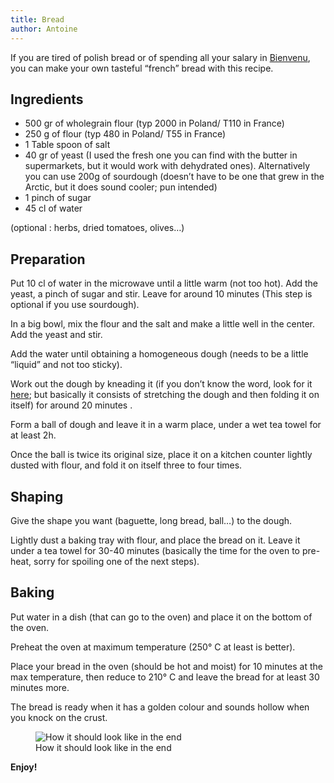 ```yaml
---
title: Bread
author: Antoine
---
```


::: {.callout-important appearance="minimal"}
If you are tired of polish bread or of spending all your salary in [Bienvenu](https://www.google.pl/maps/place/BIENVENU+%7C+piekarnia+francuska/@54.3821843,18.5840349,17z/data=!3m1!4b1!4m6!3m5!1s0x46fd75426355e235:0x2416342186c32b7d!8m2!3d54.3821812!4d18.5866098!16s%2Fg%2F11j7vr7rwm?hl=fr&entry=ttu&g_ep=EgoyMDI0MTEyNC4xIKXMDSoASAFQAw%3D%3D), you can make your own tasteful "french" bread with this recipe.
:::

## Ingredients

-   500 gr of wholegrain flour (typ 2000 in Poland/ T110 in France)
-   250 g of flour (typ 480 in Poland/ T55 in France)
-   1 Table spoon of salt
-   40 gr of yeast (I used the fresh one you can find with the butter in supermarkets, but it would work with dehydrated ones). Alternatively you can use 200g of sourdough (doesn't have to be one that grew in the Arctic, but it does sound cooler; pun intended)
-   1 pinch of sugar
-   45 cl of water

(optional : herbs, dried tomatoes, olives…)

## Preparation

Put 10 cl of water in the microwave until a little warm (not too hot). Add the yeast, a pinch of sugar and stir. Leave for around 10 minutes (This step is optional if you use sourdough).

In a big bowl, mix the flour and the salt and make a little well in the center. Add the yeast and stir.

Add the water until obtaining a homogeneous dough (needs to be a little “liquid” and not too sticky).

Work out the dough by kneading it (if you don't know the word, look for it [here](https://en.wiktionary.org/wiki/knead); but basically it consists of stretching the dough and then folding it on itself) for around 20 minutes .

Form a ball of dough and leave it in a warm place, under a wet tea towel for at least 2h.

Once the ball is twice its original size, place it on a kitchen counter lightly dusted with flour, and fold it on itself three to four times.

## Shaping

Give the shape you want (baguette, long bread, ball…) to the dough.

Lightly dust a baking tray with flour, and place the bread on it. Leave it under a tea towel for 30-40 minutes (basically the time for the oven to pre-heat, sorry for spoiling one of the next steps).

## Baking

Put water in a dish (that can go to the oven) and place it on the bottom of the oven.

Preheat the oven at maximum temperature (250° C at least is better).

Place your bread in the oven (should be hot and moist) for 10 minutes at the max temperature, then reduce to 210° C and leave the bread for at least 30 minutes more.

The bread is ready when it has a golden colour and sounds hollow when you knock on the crust.

![How it should look like in the end ](images/Bread.webp)

**Enjoy!**
